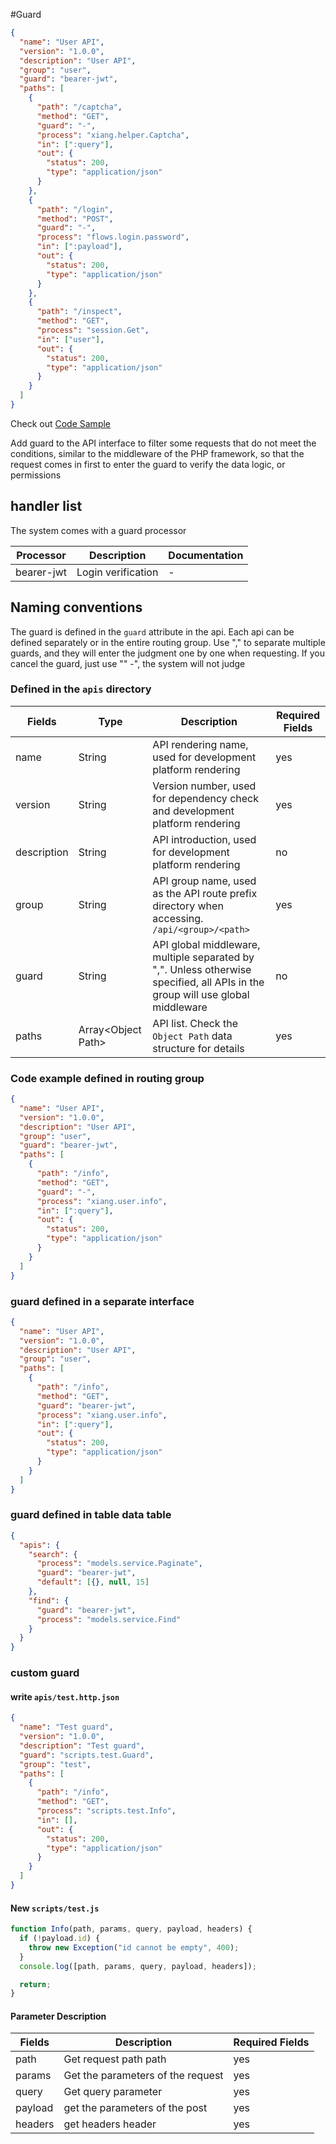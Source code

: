 #Guard

<Detail title="View source code">

```json
{
  "name": "User API",
  "version": "1.0.0",
  "description": "User API",
  "group": "user",
  "guard": "bearer-jwt",
  "paths": [
    {
      "path": "/captcha",
      "method": "GET",
      "guard": "-",
      "process": "xiang.helper.Captcha",
      "in": [":query"],
      "out": {
        "status": 200,
        "type": "application/json"
      }
    },
    {
      "path": "/login",
      "method": "POST",
      "guard": "-",
      "process": "flows.login.password",
      "in": [":payload"],
      "out": {
        "status": 200,
        "type": "application/json"
      }
    },
    {
      "path": "/inspect",
      "method": "GET",
      "process": "session.Get",
      "in": ["user"],
      "out": {
        "status": 200,
        "type": "application/json"
      }
    }
  ]
}
```

</Detail>

Check out [Code Sample](https://github.com/YaoApp/demo-crm/blob/master/apis/user.http.json)

Add guard to the API interface to filter some requests that do not meet the conditions, similar to the middleware of the PHP framework, so that the request comes in first to enter the guard to verify the data logic, or permissions

## handler list

The system comes with a guard processor

| Processor  | Description        | Documentation |
| ---------- | ------------------ | ------------- |
| bearer-jwt | Login verification | -             |

## Naming conventions

The guard is defined in the `guard` attribute in the api. Each api can be defined separately or in the entire routing group. Use "," to separate multiple guards, and they will enter the judgment one by one when requesting. If you cancel the guard, just use "" -", the system will not judge

### Defined in the `apis` directory

| Fields      | Type                 | Description                                                                                                                    | Required Fields |
| ----------- | -------------------- | ------------------------------------------------------------------------------------------------------------------------------ | --------------- |
| name        | String               | API rendering name, used for development platform rendering                                                                    | yes             |
| version     | String               | Version number, used for dependency check and development platform rendering                                                   | yes             |
| description | String               | API introduction, used for development platform rendering                                                                      | no              |
| group       | String               | API group name, used as the API route prefix directory when accessing. `/api/<group>/<path>`                                   | yes             |
| guard       | String               | API global middleware, multiple separated by ",". Unless otherwise specified, all APIs in the group will use global middleware | no              |
| paths       | Array\<Object Path\> | API list. Check the `Object Path` data structure for details                                                                   | yes             |

### Code example defined in routing group

```json
{
  "name": "User API",
  "version": "1.0.0",
  "description": "User API",
  "group": "user",
  "guard": "bearer-jwt",
  "paths": [
    {
      "path": "/info",
      "method": "GET",
      "guard": "-",
      "process": "xiang.user.info",
      "in": [":query"],
      "out": {
        "status": 200,
        "type": "application/json"
      }
    }
  ]
}
```

### guard defined in a separate interface

```json
{
  "name": "User API",
  "version": "1.0.0",
  "description": "User API",
  "group": "user",
  "paths": [
    {
      "path": "/info",
      "method": "GET",
      "guard": "bearer-jwt",
      "process": "xiang.user.info",
      "in": [":query"],
      "out": {
        "status": 200,
        "type": "application/json"
      }
    }
  ]
}
```

### guard defined in table data table

```json
{
  "apis": {
    "search": {
      "process": "models.service.Paginate",
      "guard": "bearer-jwt",
      "default": [{}, null, 15]
    },
    "find": {
      "guard": "bearer-jwt",
      "process": "models.service.Find"
    }
  }
}
```

### custom guard

#### write `apis/test.http.json`

```json
{
  "name": "Test guard",
  "version": "1.0.0",
  "description": "Test guard",
  "guard": "scripts.test.Guard",
  "group": "test",
  "paths": [
    {
      "path": "/info",
      "method": "GET",
      "process": "scripts.test.Info",
      "in": [],
      "out": {
        "status": 200,
        "type": "application/json"
      }
    }
  ]
}
```

#### New `scripts/test.js`

```javascript
function Info(path, params, query, payload, headers) {
  if (!payload.id) {
    throw new Exception("id cannot be empty", 400);
  }
  console.log([path, params, query, payload, headers]);

  return;
}
```

#### Parameter Description

| Fields  | Description                       | Required Fields |
| ------- | --------------------------------- | --------------- |
| path    | Get request path path             | yes             |
| params  | Get the parameters of the request | yes             |
| query   | Get query parameter               | yes             |
| payload | get the parameters of the post    | yes             |
| headers | get headers header                | yes             |

<Div style={{ display: "flex", justifyContent: "space-between" }}>
  <Link type="prev" title="API" link="Manual/Widgets/API"></Link>
  <Link type="next" title="Table" link="Manual/Widgets/Flow"></Link>
</Div>
